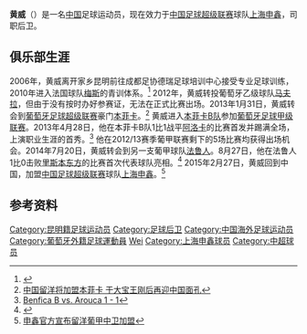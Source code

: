 {{Infobox football biography
| name = 黄威
| image =
| caption = 
| fullname = 
| birth_date = {{birth date and age|1993|10|29|df=y}}
| birth_place = [[中国|中国]][[云南省|云南省]][[昆明市|昆明市]]
| height = {{height|m=1.83}}
| position = [[后卫_(足球)|后卫]]
| currentclub = [[上海申鑫足球俱乐部|上海申鑫]]
| clubnumber = 29
| youthyears1= 2006–2010
| youthclubs1= 成都足协德瑞足球培训中心
| youthyears2= 2010–2012
| youthclubs2= [[梅斯足球俱乐部|梅斯]]
| years1= 2012–2013 | clubs1= [[马夫拉体育会|马夫拉]]               | caps1 = 0  | goals1 = 0
| years2= 2013–2014 | clubs2= [[里斯本與本菲卡體育俱樂部|本菲卡B]]  | caps2 = 11 | goals2 = 0
| years3= 2014–2015 | clubs3= [[法鲁人体育俱乐部|法鲁人]]           | caps3 = 18 | goals3 = 0
| years4= 2015–     | clubs4= [[上海申鑫足球俱乐部|上海申鑫]]       | caps4 = 0  | goals4 = 0
| nationalyears1= 2008
| nationalteam1= [[中国国少队|中国国少队]]
| nationalcaps1= 
| nationalgoals1= 
| nationalyears2= 2012
| nationalteam2= [[中国国青队|中国国青队]]
| nationalcaps2= 
| nationalgoals2 = 
| nationalyears3= 2012–
| nationalteam3= [[中国国奥队|中国U-22]]
| nationalcaps3= 
| nationalgoals3 = 
| pcupdate = 2013年5月21日
| ntupdate =
}}
'''黄威'''（{{bd|1993年|10月29日|catIdx=Huang, Wei}}）是一名[[中国|中国]]足球运动员，现在效力于[[中国足球超级联赛|中国足球超级联赛]]球队[[上海申鑫足球俱乐部|上海申鑫]]，司职后卫。

==俱乐部生涯==
2006年，黄威离开家乡昆明前往成都足协德瑞足球培训中心接受专业足球训练，2010年进入法国球队[[梅斯足球俱乐部|梅斯]]的青训体系。<ref>{{Cite web |url=http://sports.163.com/10/0829/06/6F82KV7F00051C8M.html |title=梅斯与小将黄威签约 他师哥将征战法乙联赛 |access-date=2013-05-21 |archive-url=https://web.archive.org/web/20150402162617/http://sports.163.com/10/0829/06/6F82KV7F00051C8M.html |archive-date=2015-04-02 |dead-url=yes }}</ref> 2012年，黄威转投葡萄牙乙级球队[[马夫拉体育会|马夫拉]]，但由于没有按时办好参赛证，无法在正式比赛出场。2013年1月31日，黄威转会到[[葡萄牙足球超级联赛|葡萄牙足球超级联赛]]豪门[[里斯本與本菲卡體育俱樂部|本菲卡]]。<ref>[http://sports.sina.com.cn/c/2013-02-01/11566406681.shtml 中国留洋将加盟本菲卡 于大宝王刚后再迎中国面孔]</ref> 黄威进入[[里斯本與本菲卡體育俱樂部|本菲卡B队]]参加[[葡萄牙足球甲级联赛|葡萄牙足球甲级联赛]]。2013年4月28日，他在本菲卡B队1比1战平[[F.C._Arouca|阿洛卡]]的比赛首发并踢满全场，上演职业生涯的首秀。<ref>[http://int.soccerway.com/matches/2013/04/28/portugal/liga-de-honra/benfica-b/fc-arouca/1317425/ Benfica B vs. Arouca 1 - 1]</ref>  他在2012/13赛季葡甲联赛剩下的5场比赛均获得出场机会。2014年7月20日，黄威转会到另一支葡甲球队[[法鲁人体育俱乐部|法鲁人]]。8月27日，他在法鲁人1比0击败[[里斯本东方足球俱乐部|里斯本东方]]的比赛首次代表球队亮相。<ref>{{cite web |url=http://www.record.xl.pt/Futebol/Nacional/liga_honra/Farense/interior.aspx?content_id=901529 |title=Edinho Júnior e Wei Huang em estreia |language=pt |trans_title=Edinho Júnior and Wei Huang debut |last1=Alves |first1=Armando |date=26 August 2014 |website=record.xl.pt |publisher=[[Record_(newspaper)|Record (newspaper)]] |accessdate=28 January 2015 |deadurl=yes |archiveurl=https://web.archive.org/web/20150129173242/http://www.record.xl.pt/Futebol/Nacional/liga_honra/Farense/interior.aspx?content_id=901529 |archivedate=2015-01-29}}</ref> 2015年2月27日，黄威回到中国，加盟[[中国足球超级联赛|中国足球超级联赛]]球队[[上海申鑫足球俱乐部|上海申鑫]]。<ref>[http://sports.sina.com.cn/j/2015-02-27/18137526875.shtml 申鑫官方宣布留洋葡甲中卫加盟]</ref>

==参考资料==
{{reflist}}

{{2015年中超分类名单上海申鑫}}
{{2016年中甲分类名单上海申鑫}}
{{2017年中甲分类名单上海申鑫}}

{{DEFAULTSORT:Huang, Wei}}
[[Category:昆明籍足球运动员|Category:昆明籍足球运动员]]
[[Category:足球后卫|Category:足球后卫]]
[[Category:中国海外足球运动员|Category:中国海外足球运动员]]
[[Category:葡萄牙外籍足球運動員|Category:葡萄牙外籍足球運動員]]
[[Category:黄姓|Wei]]
[[Category:上海申鑫球员|Category:上海申鑫球员]]
[[Category:中超球员|Category:中超球员]]